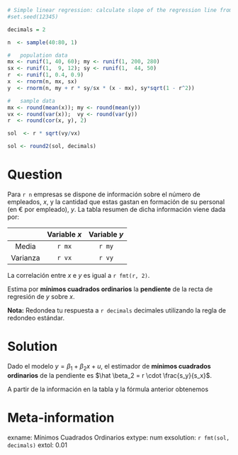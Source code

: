 ```r
# Simple linear regression: calculate slope of the regression line from moment table.
#set.seed(12345)

decimals = 2

n  <- sample(40:80, 1)

#   population data
mx <- runif(1, 40, 60); my <- runif(1, 200, 280)
sx <- runif(1,  9, 12); sy <- runif(1,  44, 50)
r  <- runif(1, 0.4, 0.9)
x  <- rnorm(n, mx, sx)
y  <- rnorm(n, my + r * sy/sx * (x - mx), sy*sqrt(1 - r^2))

#   sample data
mx <- round(mean(x)); my <- round(mean(y))
vx <- round(var(x));  vy <- round(var(y))
r  <- round(cor(x, y), 2)

sol  <- r * sqrt(vy/vx)

sol <- round2(sol, decimals)
```

Question
========
Para `r n` empresas se dispone de información sobre el número de empleados, $x$, y la cantidad que estas gastan en formación de su personal (en € por empleado), $y$. La tabla resumen de dicha información viene dada por:

|          | Variable $x$ | Variable $y$ |
|:--------:|:------------:|:------------:|
| Media    | `r mx`       | `r my`       |
| Varianza | `r vx`       | `r vy`       |

La correlación entre $x$ e $y$ es igual a `r fmt(r, 2)`.

Estima por **mínimos cuadrados ordinarios** la **pendiente** de la recta de regresión de _y_ sobre _x_.

**Nota:** Redondea tu respuesta a `r decimals` decimales utilizando la regla de redondeo estándar.


Solution
========
Dado el modelo $y = {\beta_1} + {\beta_2}x + u$, el estimador de **mínimos cuadrados ordinarios** de la pendiente es $\hat \beta_2 = r \cdot \frac{s_y}{s_x}$.

A partir de la información en la tabla y la fórmula anterior obtenemos 

\begin{eqnarray*}
&& \hat \beta_2 = r \cdot \frac{s_y}{s_x} = `r fmt(r, 2)` \cdot \sqrt{\frac{`r vy`}{`r vx`}} = `r fmt(sol, decimals)`
\end{eqnarray*}


Meta-information
================
exname: Mínimos Cuadrados Ordinarios 
extype: num
exsolution: `r fmt(sol, decimals)`
extol: 0.01